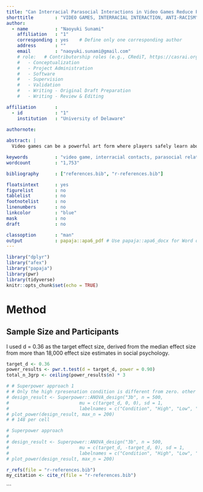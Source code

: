 ```yaml
---
title: "Can Interracial Parasocial Interactions in Video Games Reduce Prejudice and Promote Support for Anti-Racism?"
shorttitle        : "VIDEO GAMES, INTERRACIAL INTERACTION, ANTI-RACISM"
author: 
  - name          : "Naoyuki Sunami"
    affiliation   : "1"
    corresponding : yes    # Define only one corresponding author
    address       : ""
    email         : "naoyuki.sunami@gmail.com"
    # role:   # Contributorship roles (e.g., CRediT, https://casrai.org/credit/)
    #   - Conceptualization
    #   - Project Administration
    #   - Software
    #   - Supervision
    #   - Validation
    #   - Writing - Original Draft Preparation
    #   - Writing - Review & Editing

affiliation       :
  - id            : "1"
    institution   : "University of Delaware"

authornote:
  
abstract: |
  Video games can be a powerful art form where players safely learn about racial out-groups—their stories, beliefs, values, and social norms without concerns of appearing as a racist. In video games, players can interact with out-group characters and form parasocial connections, which then theoretically could reduce out-group bias and increase support for antiracist social movements. However, other research suggested that White people may experience negative emotions in interracial interactions, which could then leads to disengagement and less support for anti-racism. In the proposed study, I will examine whether White people who interact with Black characters report lower prejudice towards Black people and higher support for anti-racism movements (e.g., Black Lives Matter and Kick Out Zwarte Piet) compared with those who play a video game with White characters only. I will also measure participants’ heart rate variability as a correlate for emotion regulation while playing the video game. I expect that participants with higher heart rate variability will report lower prejudice and higher support for anti-racism than those with lower heart rate variability. 

keywords          : "video game, interracial contacts, parasocial relationships, prejudice"
wordcount         : "1,753"

bibliography      : ["references.bib", "r-references.bib"]

floatsintext      : yes
figurelist        : no
tablelist         : no
footnotelist      : no
linenumbers       : no
linkcolor         : "blue"
mask              : no
draft             : no

classoption       : "man"
output            : papaja::apa6_pdf # Use papaja::apa6_docx for Word documents
---
```


```r
library("dplyr")
library("afex")
library("papaja")
library(pwr)
library(tidyverse)
knitr::opts_chunk$set(echo = TRUE)

```


# Method

## Sample Size and Participants

I used d = 0.36 as the target effect size, derived from the median effect size from more than 18,000 effect size estimates in social psychology.

```r
target_d <- 0.36
power_results <- pwr.t.test(d = target_d, power = 0.90)
total_n_3grp <- ceiling(power_results$n) * 3
```



```r
# # Superpower approach 1
# # Only the high rpresenation condition is different from zero. other conditions have null effects
# design_result <- Superpower::ANOVA_design("3b", n = 500, 
#                          mu = c(target_d, 0, 0), sd = 1,
#                          labelnames = c("Condition", "High", "Low", "Control"))
# plot_power(design_result, max_n = 200)
# # 148 per cell 
```

```r
# Superpower approach
# 
# design_result <- Superpower::ANOVA_design("3b", n = 500, 
#                          mu = c(target_d, -target_d, 0), sd = 1,
#                          labelnames = c("Condition", "High", "Low", "Control"))
# plot_power(design_result, max_n = 200)
```


```r
r_refs(file = "r-references.bib")
my_citation <- cite_r(file = "r-references.bib")
```

```


